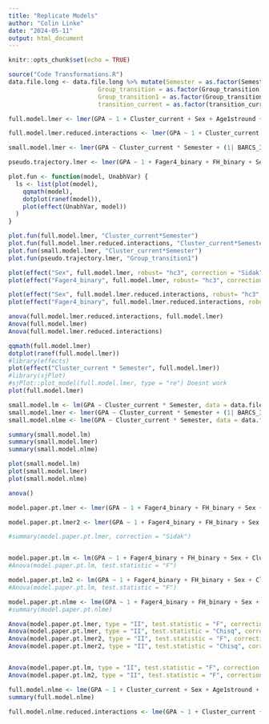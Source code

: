 ```yaml
---
title: "Replicate Models"
author: "Colin Linke"
date: "2024-05-11"
output: html_document
---
```


```r
knitr::opts_chunk$set(echo = TRUE)
```

```r
source("Code Transformations.R")
data.file.long <- data.file.long %>% mutate(Semester = as.factor(Semester),
                         Group_transition = as.factor(Group_transition),
                         Group_transition1 = as.factor(Group_transition1),
                         transition_current = as.factor(transition_current))
```



```r

full.model.lmer <- lmer(GPA ~ 1 + Cluster_current + Sex + Age1stround + SATMath + SATVerbal + SATWriting + Fager4_binary + FH_binary + STAI_SELF_Total + BDI_SELF_Total + Parental_SES + Sex*Cluster_current + Semester*Cluster_current + Sex*Semester + Semester + (1 | BARCS_ID), data = data.file.long, na.action = na.exclude) 

full.model.lmer.reduced.interactions <- lmer(GPA ~ 1 + Cluster_current + Sex + Age1stround + SATMath + SATVerbal + SATWriting + Fager4_binary + FH_binary + STAI_SELF_Total + BDI_SELF_Total + Parental_SES  + Semester*Cluster_current + Semester + (1 | BARCS_ID),data = data.file.long, na.action = na.exclude)

small.model.lmer <- lmer(GPA ~ Cluster_current * Semester + (1| BARCS_ID), data = data.file.long, REML = FALSE)

pseudo.trajectory.lmer <- lmer(GPA ~ 1 + Fager4_binary + FH_binary + Sex + Cluster_SEM1 + Semester + Age1stround + SATMath + SATVerbal + SATWriting + STAI_SELF_Total + BDI_SELF_Total + Parental_SES + Cluster_SEM1 * Semester + Group_transition1 * Semester + (1 | BARCS_ID), data = data.file.long)

```

```r
plot.fun <- function(model, UnabhVar) {
  ls <- list(plot(model),
    qqmath(model),
    dotplot(ranef(model)),
    plot(effect(UnabhVar, model))
  )
}

```

```r
plot.fun(full.model.lmer, "Cluster_current*Semester")
plot.fun(full.model.lmer.reduced.interactions, "Cluster_current*Semester")
plot.fun(small.model.lmer, "Cluster_current*Semester")
plot.fun(pseudo.trajectory.lmer, "Group_transition1")
```
```r
plot(effect("Sex", full.model.lmer, robust= "hc3", correction = "Sidak"), main = "full model")
plot(effect("Fager4_binary", full.model.lmer, robust= "hc3", correction = "Sidak"), main = "full model")

plot(effect("Sex", full.model.lmer.reduced.interactions, robust= "hc3", correction = "Sidak"), main = "full model reduced Interactions")
plot(effect("Fager4_binary", full.model.lmer.reduced.interactions, robust= "hc3", correction = "Sidak"), main = "full model reduced Interactions")
```


```r
anova(full.model.lmer.reduced.interactions, full.model.lmer)
Anova(full.model.lmer)
Anova(full.model.lmer.reduced.interactions)

qqmath(full.model.lmer)
dotplot(ranef(full.model.lmer))
#library(effects)
plot(effect("Cluster_current * Semester", full.model.lmer))
#library(sjPlot)
#sjPlot::plot_model(full.model.lmer, type = "re") Doesnt work 
plot(full.model.lmer)

```


```r
small.model.lm <- lm(GPA ~ Cluster_current * Semester, data = data.file.long, na.action = na.omit)
small.model.lmer <- lmer(GPA ~ Cluster_current * Semester + (1| BARCS_ID), data = data.file.long, REML = FALSE)
small.model.nlme <- lme(GPA ~ Cluster_current * Semester, data = data.file.long, na.action = na.omit, random = ~ 1 | BARCS_ID)

summary(small.model.lm)
summary(small.model.lmer)
summary(small.model.nlme)

plot(small.model.lm)
plot(small.model.lmer)
plot(small.model.nlme)

```
```r
anova()
```


```r
 
model.paper.pt.lmer <- lmer(GPA ~ 1 + Fager4_binary + FH_binary + Sex + Cluster_SEM1 + Semester + Age1stround + SATMath + SATVerbal + SATWriting + STAI_SELF_Total + BDI_SELF_Total + Parental_SES + Cluster_SEM1 * Semester + Group_transition1 * Semester + (1 | BARCS_ID), data = data.file.long)

model.paper.pt.lmer2 <- lmer(GPA ~ 1 + Fager4_binary + FH_binary + Sex + Cluster_SEM1 + as.numeric(Semester) + Age1stround + SATMath + SATVerbal + SATWriting + STAI_SELF_Total + BDI_SELF_Total + Parental_SES + Cluster_SEM1 * as.numeric(Semester) + Group_transition1 * as.numeric(Semester) + (1 | BARCS_ID), data = data.file.long)

#summary(model.paper.pt.lmer, correction = "Sidak")


model.paper.pt.lm <- lm(GPA ~ 1 + Fager4_binary + FH_binary + Sex + Cluster_SEM1 + as.numeric(Semester) + Age1stround + SATMath + SATVerbal + SATWriting + STAI_SELF_Total + BDI_SELF_Total + Parental_SES + Cluster_SEM1 * as.numeric(Semester) + Group_transition1 * as.numeric(Semester), data = data.file.long)
#Anova(model.paper.pt.lm, test.statistic = "F")

model.paper.pt.lm2 <- lm(GPA ~ 1 + Fager4_binary + FH_binary + Sex + Cluster_SEM1 + as.numeric(Semester) + Age1stround + SATMath + SATVerbal + SATWriting + STAI_SELF_Total + BDI_SELF_Total + Parental_SES + Cluster_SEM1 * as.numeric(Semester) + Group_transition1 * as.numeric(Semester), data = data.file.long)
#Anova(model.paper.pt.lm, test.statistic = "F")

model.paper.pt.nlme <- lme(GPA ~ 1 + Fager4_binary + FH_binary + Sex + Cluster_current + Cluster_SEM1 + Semester + Age1stround + SATMath + SATVerbal + SATWriting + STAI_SELF_Total + BDI_SELF_Total + Parental_SES + Cluster_SEM1 * Semester + Group_transition1 * Semester, random = ~ 1 | BARCS_ID, na.action = na.omit, data = data.file.long)
#summary(model.paper.pt.nlme)

```




```r
Anova(model.paper.pt.lmer, type = "II", test.statistic = "F", correction = "Sidak")
Anova(model.paper.pt.lmer, type = "II", test.statistic = "Chisq", correction = "Sidak")
Anova(model.paper.pt.lmer2, type = "II", test.statistic = "F", correction = "Sidak")
Anova(model.paper.pt.lmer2, type = "II", test.statistic = "Chisq", correction = "Sidak")


Anova(model.paper.pt.lm, type = "II", test.statistic = "F", correction = "Sidak")
Anova(model.paper.pt.lm2, type = "II", test.statistic = "F", correction = "Sidak")


```


```r
full.model.nlme <- lme(GPA ~ 1 + Cluster_current + Sex + Age1stround + SATMath + SATVerbal + SATWriting + Fager4_binary + FH_binary + STAI_SELF_Total + BDI_SELF_Total + Parental_SES + Sex*Cluster_current + Semester*Cluster_current + Sex*Semester + Semester, data = data.file.long, random = ~ 1 | BARCS_ID, na.action = na.omit )
summary(full.model.nlme)

full.model.nlme.reduced.interactions <- lme(GPA ~ 1 + Cluster_current + Sex + Age1stround + SATMath + SATVerbal + SATWriting + Fager4_binary + FH_binary + STAI_SELF_Total + BDI_SELF_Total + Parental_SES + Semester*Cluster_current + Semester, data = data.file.long, random = ~ 1 | BARCS_ID, na.action = na.omit )
```
